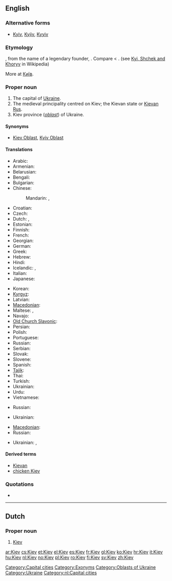 ==English==

===Alternative forms===
* [[Kyiv]], [[Kyjiv]], [[Kyyiv]]

===Etymology===
{{etyl|ru}} {{term|Киев|tr=Kíjev|lang=ru|sc=Cyrl}}, from the name of a legendary founder, {{term|Кий||tr=Kij|lang=ru|sc=Cyrl}}.  Compare {{etyl|uk|-}} {{term|Київ||tr=Kýïv|lang=uk|sc=Cyrl}} < {{term|Кий||tr=Kyj|lang=uk|sc=Cyrl}}. (see [[w:Kyi, Schek and Khoryv|Kyi, Shchek and Khoryv]] in Wikipedia)

More at [[Київ]].

===Proper noun===
{{wikipedia|Kiev}}
{{wikipedia|Kiev (disambiguation)}}
{{en-proper noun}}

# The capital of [[Ukraine]].
# The medieval principality centred on Kiev; the Kievan state or [[Kievan Rus]].
# Kiev province (''[[oblast]]'') of Ukraine.

====Synonyms====
* {{sense|province}} [[Kiev Oblast]], [[Kyiv Oblast]]

====Translations====
{{trans-top|Ukrainian city}}
* Arabic: {{t|ar|كييف|m|tr=Kiyef}}
* Armenian: {{t-|hy|Կիև|tr=Kiev}}
* Belarusian: {{t-|be|Кіеў|m|tr=Kijeŭ|xs=Belarusian}}
* Bengali: {{t|bn|কিয়েভ|sc=Beng|xs=Bengali}}
* Bulgarian: {{t-|bg|Киев|m|tr=Kiev}}
* Chinese:
*: Mandarin: {{t-|cmn|基輔|sc=Hani}},  {{t-|cmn|基辅|tr=Jīfǔ|sc=Hani}}
* Croatian: {{t+|hr|Kijev|m}}
* Czech: {{t|cs|Kyjev|m}}
* Dutch: {{t|nl|Kiëv}},  {{t+|nl|Kiev}}
* Estonian: {{t+|et|Kiiev}}
* Finnish: {{t+|fi|Kiova}}
* French: {{t+|fr|Kiev}}
* Georgian: {{t|ka|კიევი|sc=Geor|xs=Georgian}}
* German: {{t+|de|Kiew|n}}
* Greek: {{t+|el|Κίεβο|n|tr=Kíevo}}
* Hebrew: {{t-|he|קייב|f|tr=kiyev}}
* Hindi: {{t|hi|कीव|tr=kīv|xs=Hindi}}
* Icelandic: {{t|is|Kænugarður|m}},  {{t|is|Kíev}}
* Italian: {{t-|it|Kijev}}
* Japanese: {{t+|ja|キエフ|tr=Kiefu}}
{{trans-mid}}
* Korean: {{t+|ko|키예프|tr=Kiyepeu|sc=Hang}}
* [[Kyrgyz]]: {{t-|ky|Киев|tr=Kíjev|sc=Cyrl|xs=Kyrgyz}}
* Latvian: {{t|lv|Kijeva|f|xs=Latvian}}
* [[Macedonian]]: {{t-|mk|Киев|m|tr=Kíev}}
* Maltese: {{t-|mt|Kiev|xs=Maltese}}, {{t|mt|Kjev|xs=Maltese}}
* Navajo: {{tø|nv|Kííyeb}}
* [[Old Church Slavonic]]: {{tø|cu|Кꙑ́ѥвъ|sc=Cyrs}}
* Persian: {{t-|fa|کیف|xs=Persian}}
* Polish: {{t+|pl|Kijów|m}}
* Portuguese: {{t-|pt|Kiev|m}}
* Russian: {{t-|ru|Киев|m|tr=Kíjev}}
* Serbian: {{t-|sr|Кијев|m|tr=Kijev|sc=Cyrl}}
* Slovak: {{t|sk|Kyjev|m}}
* Slovene: {{t-|sl|Kijev|m}}
* Spanish: {{t+|es|Kiev|m}}
* [[Tajik]]: {{t|tg|Кыйив|tr=Kýjiv|sc=Cyrl|xs=Tajik}}
* Thai: {{t|th|เคียฟ}}
* Turkish: {{t|tr|Kiev}}
* Ukrainian: {{t+|uk|Київ|m|tr=Kýjiv|xs=Ukrainian}}
* Urdu: {{t-|ur|کیف|xs=Urdu}}
* Vietnamese: {{t-|vi|Kiev|xs=Vietnamese}}
{{trans-bottom}}

{{trans-top|Medieval principality}}
* Russian: {{t-|ru|Киевская Русь|f|tr=Kíjevskaja Rus’}}
{{trans-mid}}
* Ukrainian: {{t-|uk|Київська Русь|f|tr=Kýjivs’ka Rus’|xs=Ukrainian}}
{{trans-bottom}}

{{trans-top|Kiev province}}
* [[Macedonian]]: {{t|mk|Киевска област|f|tr=Kíevska óblast}}
* Russian: {{t-|ru|Киевская область|f|tr=Kíjevskaja óblast’}}
{{trans-mid}}
* Ukrainian: {{t+|uk|Київська область|f|tr=Kýjivs’ka óblast’|xs=Ukrainian}}, {{t-|uk|Київщина|f|tr=Kýjivščyna|xs=Ukrainian}}
{{trans-bottom}}

====Derived terms====
* [[Kievan]]
* [[chicken Kiev]]

===Quotations===
* {{seeCites}}

[[Category:Capital cities]]
[[Category:Exonyms]]
[[Category:Oblasts of Ukraine]]
[[Category:Ukraine]]

----

==Dutch==
{{wikipedia|lang=nl}}

===Proper noun===
{{infl|nl|proper noun}}

# [[#English|Kiev]]

[[Category:nl:Capital cities]]

[[ar:Kiev]]
[[cs:Kiev]]
[[et:Kiev]]
[[el:Kiev]]
[[es:Kiev]]
[[fr:Kiev]]
[[gl:Kiev]]
[[ko:Kiev]]
[[hr:Kiev]]
[[it:Kiev]]
[[hu:Kiev]]
[[nl:Kiev]]
[[no:Kiev]]
[[pl:Kiev]]
[[ro:Kiev]]
[[fi:Kiev]]
[[sv:Kiev]]
[[zh:Kiev]]